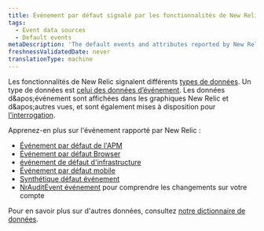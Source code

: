 ```yaml
---
title: Événement par défaut signalé par les fonctionnalités de New Relic
tags:
  - Event data sources
  - Default events
metaDescription: 'The default events and attributes reported by New Relic capabilities (APM, browser, mobile, and more).'
freshnessValidatedDate: never
translationType: machine
---
```


Les fonctionnalités de New Relic signalent différents [types de données](/docs/using-new-relic/data/understand-data/new-relic-data-types). Un type de données est [celui des données d’événement](/docs/using-new-relic/data/understand-data/new-relic-data-types#event-data). Les données d&amp;apos;événement sont affichées dans les graphiques New Relic et d&amp;apos;autres vues, et sont également mises à disposition pour [l'interrogation](/docs/using-new-relic/data/understand-data/query-new-relic-data).

Apprenez-en plus sur l'événement rapporté par New Relic :

* [Événement par défaut de l'APM](/docs/insights/insights-data-sources/default-data/apm-default-events-insights)
* [Événement par défaut Browser](/docs/insights/insights-data-sources/default-data/browser-default-events-insights)
* [événement de défaut d'infrastructure](/docs/infrastructure/manage-your-data/data-instrumentation/default-infrastructure-events)
* [Événement par défaut mobile](/docs/insights/insights-data-sources/default-data/mobile-default-events-insights)
* [Synthétique défaut événement](/docs/insights/insights-data-sources/default-data/synthetics-default-events-insights)
* [NrAuditEvent événement](/docs/insights/event-data-sources/default-events/query-account-audit-logs-nrauditevent/) pour comprendre les changements sur votre compte

Pour en savoir plus sur d'autres données, consultez [notre dictionnaire de données](/attribute-dictionary).